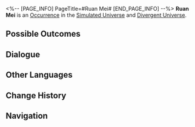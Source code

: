 <%-- [PAGE_INFO]
PageTitle=#Ruan Mei#
[END_PAGE_INFO] --%>
{{Stub}}
{{Simulated Universe Event Infobox
|id            = 11201
|title         = 
|image         = Occurrence Ruan Mei.png
|domains_su    = Unknown
|domains_ext   = 
|domains_swarm = Unknown
|domains_gng   = Unknown
|domains_du    = Unknown
|requirements  = 
|prev          = 
|next          = 
|characters    = 
|factions      = 
|order         = 
|order_du      = 
}}
'''Ruan Mei''' is an [[Divergent Universe/Occurrence|Occurrence]] in the [[Simulated Universe]] and [[Divergent Universe]].

==Possible Outcomes==
{{Possible Outcomes
|choice_1 = You are... Ruan Mei?
|result_1 = Obtain all Blessings of (Preservation/Remembrance/Nihility/Abundance/The Hunt/Destruction/Elation/Propagation/Erudition) and 2,000 Cosmic Fragment(s).
|path_1   = Ruan Mei
|modes_1  = su,gng,du

|choice_2 = You are... Ruan Mei?
|result_2 = Obtain all Blessings of (Preservation/Remembrance/Nihility/Abundance/The Hunt/Destruction/Elation/Propagation) and 2,000 Cosmic Fragment(s).
|path_2   = Ruan Mei
|modes_2  = swarm

|choice_3 = Worship Aeons.
|result_3 = Obtain all Blessings of (Preservation/Remembrance/Nihility/Abundance/The Hunt/Destruction/Elation/Propagation).
|modes_3  = swarm

|choice_4 = Worship Aeons.
|result_4 = Obtain all Blessings of (Preservation/Remembrance/Nihility/Abundance/The Hunt/Destruction/Elation/Propagation/Erudition).
|modes_4  = su,gng,du

|choice_5 = Want lots of money.
|result_5 = Obtain 2,000 Cosmic Fragment(s).

}}
<!--
==Gameplay Notes==
* 
-->
==Dialogue==
{{Dialogue Start}}
:{{tx}}
{{Dialogue End}}

==Other Languages==
{{Other Languages
|en   = Ruan Mei
|zhs  = 阮•梅
|zht  = 阮•梅
|ja   = ルアン・メェイ
|ko   = 완•매
|es   = Ruan Mei
|fr   = Ruan Mei
|ru   = Жуань Мэй
|th   = Ruan Mei
|vi   = Ruan Mei
|de   = Ruan Mei
|id   = Ruan Mei
|pt   = Ruan Mei
}}

==Change History==
{{Change History|1.0}}

==Navigation==
{{Occurrence Navbox}}